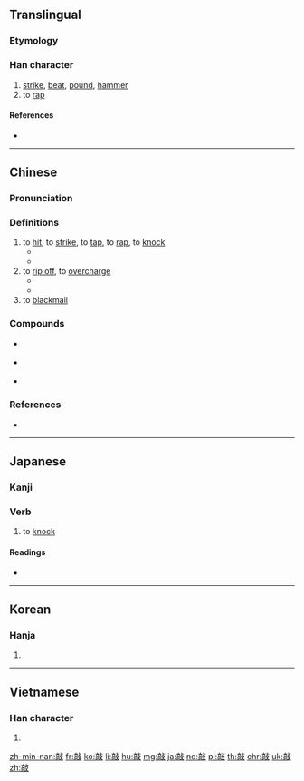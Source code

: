 ==Translingual==

===Etymology===
{{Han compound|高|攴|c1=p|c2=s|ls=psc}}

===Han character===
{{Han char|rn=66|rad=攴|as=10|sn=14|four=01247|canj=YBYE|ids=⿰高攴}}

# [[strike]], [[beat]], [[pound]], [[hammer]]
# to [[rap]]

====References====
* {{Han ref|kx=0474.310|dkj=13337|dj=0828.140|hdz=21471.110|uh=6572|ud=25970|bh=BA56|bd=47702}}

----

==Chinese==
{{zh-forms}}

===Pronunciation===
{{theaji|khà}}
{{zh-pron
|m=qiāo
|c=haau1
|h=pfs=khau
|md=
|mn=khau/khà
|w=
|mc=y
|oc=y
|cat=v
}}

===Definitions===
{{zh-hanzi}}

# to [[hit]], to [[strike]], to [[tap]], to [[rap]], to [[knock]]
#* {{zh-usex|他 '''敲''' 了 門。|He '''knocked''' on the door.}}
#* {{zh-usex|剛剛 '''敲''' 過 了 八點鐘，不 是 嗎？|It has just '''struck''' eight, hasn't it?}}
# to [[rip off]], to [[overcharge]]
#* {{zh-usex|那 家 旅館 '''敲''' 觀光客 的 竹 杠。|That hotel '''rips off''' the tourists.}}
#* {{zh-usex|他們 '''敲''' 了 你 多少 錢？|How much did they screw you for?}}
# to [[blackmail]]

===Compounds===
*{{qual|Min Nan}} {{zh-l|敲電話}}
*{{qual|Min Nan}} {{zh-l|敲油}}
*{{qual|Min Nan}} {{zh-l|敲門}}

===References===
* {{cite web
|url=http://www.mdbg.net/chindict/chindict.php?page=worddict&wdrst=0&wdqb=敲
|title=敲
|work=MDBG English to Chinese dictionary ( Based on CC-CEDICT )
|language=Mandarin/English
|accessdate=2014-02-24}}

----

==Japanese==

===Kanji===
{{ja-kanji|grade=|rs=攴10}}

===Verb===
# to [[knock]]

====Readings====
* {{ja-readings|on=[[こう]] (kō)|kun=[[たたく]] (tataku)}}

----

==Korean==

===Hanja===
{{ko-hanja|hangeul=[[고]], [[교]]|eumhun=|rv=go, gyo|mr=ko, kyo|y=ko, kyo}}

# {{defn|lang=ko|sort=攴10}}

----

==Vietnamese==

===Han character===
{{vi-hantu|[[xao]], [[xào]], [[sao]]|rs=攴10}}

# {{defn|lang=vi|sort=攴10}}

[[zh-min-nan:敲]]
[[fr:敲]]
[[ko:敲]]
[[li:敲]]
[[hu:敲]]
[[mg:敲]]
[[ja:敲]]
[[no:敲]]
[[pl:敲]]
[[th:敲]]
[[chr:敲]]
[[uk:敲]]
[[zh:敲]]